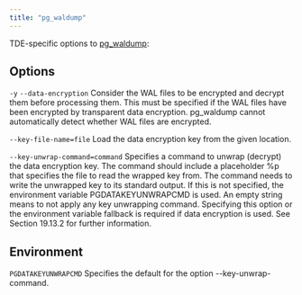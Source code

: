 ```yaml
---
title: "pg_waldump"
---
```


TDE-specific options to [pg_waldump](https://www.postgresql.org/docs/15/pgwaldump.html):

## Options

`-y`
`--data-encryption`
    Consider the WAL files to be encrypted and decrypt them before processing them. This must be specified if the WAL files have been encrypted by transparent data encryption. pg_waldump cannot automatically detect whether WAL files are encrypted.

`--key-file-name=file`
    Load the data encryption key from the given location.

`--key-unwrap-command=command`
    Specifies a command to unwrap (decrypt) the data encryption key. The command should include a placeholder %p that specifies the file to read the wrapped key from. The command needs to write the unwrapped key to its standard output. If this is not specified, the environment variable PGDATAKEYUNWRAPCMD is used. An empty string means to not apply any key unwrapping command. Specifying this option or the environment variable fallback is required if data encryption is used. See Section 19.13.2 for further information.


## Environment

`PGDATAKEYUNWRAPCMD`
    Specifies the default for the option --key-unwrap-command.